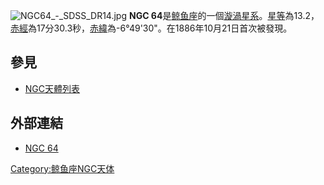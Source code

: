 [[File:NGC64_-_SDSS_DR14.jpg|thumb]]
'''NGC 64'''是[[鲸鱼座|鲸鱼座]]的一個[[漩渦星系|漩渦星系]]。[[星等|星等]]為13.2，[[赤經|赤經]]為17分30.3秒，[[赤緯|赤緯]]為-6°49'30"。在1886年10月21日首次被發現。

== 參見 ==
* [[NGC天體列表|NGC天體列表]]


== 外部連結 ==
* [https://web.archive.org/web/20051119104408/http://www.seds.org/~spider/ngc/ngc_fr.cgi?64 NGC 64]

{{Catalogs|NGC=64}}
[[Category:鲸鱼座NGC天体|Category:鲸鱼座NGC天体]]

{{Galaxy-stub}}